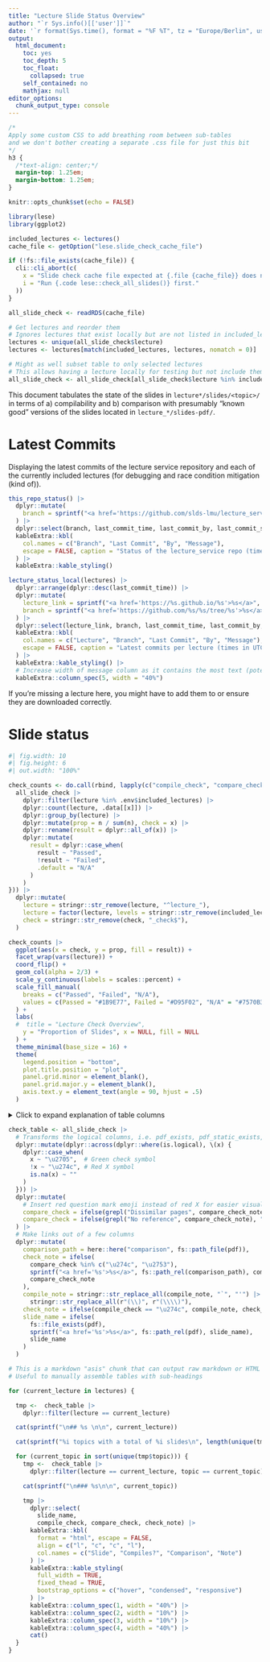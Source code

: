 ```yaml
---
title: "Lecture Slide Status Overview"
author: "`r Sys.info()[['user']]`"
date: '`r format(Sys.time(), format = "%F %T", tz = "Europe/Berlin", usetz = TRUE)`'
output:
  html_document:
    toc: yes
    toc_depth: 5
    toc_float:
      collapsed: true
    self_contained: no
    mathjax: null
editor_options:
  chunk_output_type: console
---
```


```css
/*
Apply some custom CSS to add breathing room between sub-tables
and we don't bother creating a separate .css file for just this bit
*/
h3 {
  /*text-align: center;*/
  margin-top: 1.25em;
  margin-bottom: 1.25em;
}
```

```r
knitr::opts_chunk$set(echo = FALSE)

library(lese)
library(ggplot2)

included_lectures <- lectures()
cache_file <- getOption("lese.slide_check_cache_file")

if (!fs::file_exists(cache_file)) {
  cli::cli_abort(c(
    x = "Slide check cache file expected at {.file {cache_file}} does not exist!",
    i = "Run {.code lese::check_all_slides()} first."
  ))
}

all_slide_check <- readRDS(cache_file)

# Get lectures and reorder them
# Ignores lectures that exist locally but are not listed in included_lectures
lectures <- unique(all_slide_check$lecture)
lectures <- lectures[match(included_lectures, lectures, nomatch = 0)]

# Might as well subset table to only selected lectures
# This allows having a lecture locally for testing but not include them here yet.
all_slide_check <- all_slide_check[all_slide_check$lecture %in% included_lectures, ]
```

This document tabulates the state of the slides in `lecture*/slides/<topic>/` in terms of a) compilability and b) comparison with presumably "known good" versions of the slides located in `lecture_*/slides-pdf/`.

# Latest Commits

Displaying the latest commits of the lecture service repository and each of the currently included lectures (for debugging and race condition mitigation (kind of)).

```r
this_repo_status() |>
  dplyr::mutate(
    branch = sprintf("<a href='https://github.com/slds-lmu/lecture_service/tree/%s'>%s</a>", branch, branch)
  ) |>
  dplyr::select(branch, last_commit_time, last_commit_by, last_commit_summary) |>
  kableExtra::kbl(
    col.names = c("Branch", "Last Commit", "By", "Message"),
    escape = FALSE, caption = "Status of the lecture_service repo (time in UTC)"
  ) |>
  kableExtra::kable_styling()
```


```r
lecture_status_local(lectures) |>
  dplyr::arrange(dplyr::desc(last_commit_time)) |>
  dplyr::mutate(
    lecture_link = sprintf("<a href='https://%s.github.io/%s'>%s</a>", org, lecture, lecture),
    branch = sprintf("<a href='https://github.com/%s/%s/tree/%s'>%s</a>", org, lecture, branch, branch)
  ) |>
  dplyr::select(lecture_link, branch, last_commit_time, last_commit_by, last_commit_summary) |>
  kableExtra::kbl(
    col.names = c("Lecture", "Branch", "Last Commit", "By", "Message"),
    escape = FALSE, caption = "Latest commits per lecture (times in UTC)"
  ) |>
  kableExtra::kable_styling() |>
  # Increase width of message column as it contains the most text (potentially)
  kableExtra::column_spec(5, width = "40%")
```

If you're missing a lecture here, you might have to add them to or ensure they are downloaded correctly.

# Slide status

```r
#| fig.width: 10
#| fig.height: 6
#| out.width: "100%"

check_counts <- do.call(rbind, lapply(c("compile_check", "compare_check"), \(x) {
  all_slide_check |>
    dplyr::filter(lecture %in% .env$included_lectures) |>
    dplyr::count(lecture, .data[[x]]) |>
    dplyr::group_by(lecture) |>
    dplyr::mutate(prop = n / sum(n), check = x) |>
    dplyr::rename(result = dplyr::all_of(x)) |>
    dplyr::mutate(
      result = dplyr::case_when(
        result ~ "Passed",
        !result ~ "Failed",
        .default = "N/A"
      )
    )
})) |>
  dplyr::mutate(
    lecture = stringr::str_remove(lecture, "^lecture_"),
    lecture = factor(lecture, levels = stringr::str_remove(included_lectures, "^lecture_")),
    check = stringr::str_remove(check, "_check$"),
  )

check_counts |>
  ggplot(aes(x = check, y = prop, fill = result)) +
  facet_wrap(vars(lecture)) +
  coord_flip() +
  geom_col(alpha = 2/3) +
  scale_y_continuous(labels = scales::percent) +
  scale_fill_manual(
    breaks = c("Passed", "Failed", "N/A"),
    values = c(Passed = "#1B9E77", Failed = "#D95F02", "N/A" = "#7570B3")
  ) +
  labs(
  #  title = "Lecture Check Overview",
    y = "Proportion of Slides", x = NULL, fill = NULL
  ) +
  theme_minimal(base_size = 16) +
  theme(
    legend.position = "bottom",
    plot.title.position = "plot",
    panel.grid.minor = element_blank(),
    panel.grid.major.y = element_blank(),
    axis.text.y = element_text(angle = 90, hjust = .5)
  )
```


<details>
<summary>Click to expand explanation of table columns</summary>

```
lecture_advml/slides/gaussian-processes/slides-gp-bayes-lm.tex
\___________/        \________________/ \________________/
   lecture                 topic            <slide-name>

lecture_advml/slides-pdf/slides-gp-bayes-lm.pdf
                        \___________________/
                       pdf_static / "Reference PDF"
```

Tables are organized by lecture (first level) and lecture topics corresponding to folders in `slides/<topic>` (second level), with a table per topic.
Topics ignore certain folders like `attic` and `all`.

- **Slide**: The `<slide-name>` with a link to the compiled .tex file (if it compiles).
- **Compiles?**: Whether the .tex file compiles without error using `latexmk -pdf`.
  This can depend on the availability of specific LaTeX dependencies, but assuming they are not the issue, this usually indicates syntax issues or things like `\includegraphics` calls using relative paths that work on Overleaf but not locally.
- **Comparison**: Checking the compiled `<slide-name>.tex` against `slides-pdf/<slide-name>.pdf` using `diff-pdf-visually`:
  - &#x274c;: The check failed surely, either due to differing page counts or because there is no reference PDF.
  - &#x2753;: The check indicates differences on at least one slide, but they may be minor and need manual checking.
  - &#x2705;: The check seems to be fine, the PDF files match.
- **Note**: A comment on the previous column listing the specific reason for a failing check.
  Also enumerates the slide pages where differences are found, and links to a PDF containing a diff of the two files generated with `diff-pdf` (at a lower resolution than the originals).

</details>

```r
check_table <- all_slide_check |>
  # Transforms the logical columns, i.e. pdf_exists, pdf_static_exists, compile_check, ...
  dplyr::mutate(dplyr::across(dplyr::where(is.logical), \(x) {
    dplyr::case_when(
      x ~ "\u2705",  # Green check symbol
      !x ~ "\u274c", # Red X symbol
      is.na(x) ~ ""
    )
  })) |>
  dplyr::mutate(
    # Insert red question mark emoji instead of red X for easier visual parsing maybe
    compare_check = ifelse(grepl("Dissimilar pages", compare_check_note), "\u2753", compare_check),
    compare_check = ifelse(grepl("No reference", compare_check_note), "", compare_check)
  ) |>
  # Make links out of a few columns
  dplyr::mutate(
    comparison_path = here::here("comparison", fs::path_file(pdf)),
    check_note = ifelse(
      compare_check %in% c("\u274c", "\u2753"),
      sprintf("<a href='%s'>%s</a>", fs::path_rel(comparison_path), compare_check_note),
      compare_check_note
    ),
    compile_note = stringr::str_replace_all(compile_note, "`", "'") |>
      stringr::str_replace_all(r"(\\)", r"(\\\\)"),
    check_note = ifelse(compile_check == "\u274c", compile_note, check_note),
    slide_name = ifelse(
      fs::file_exists(pdf),
      sprintf("<a href='%s'>%s</a>", fs::path_rel(pdf), slide_name),
      slide_name
    )
  )
```


```r
# This is a markdown "asis" chunk that can output raw markdown or HTML and is treated as such by knitr
# Useful to manually assemble tables with sub-headings

for (current_lecture in lectures) {

  tmp <-  check_table |>
    dplyr::filter(lecture == current_lecture)

  cat(sprintf("\n## %s \n\n", current_lecture))

  cat(sprintf("%i topics with a total of %i slides\n", length(unique(tmp$topic)), nrow(tmp)))

  for (current_topic in sort(unique(tmp$topic))) {
    tmp <-  check_table |>
      dplyr::filter(lecture == current_lecture, topic == current_topic)

    cat(sprintf("\n### %s\n\n", current_topic))

    tmp |>
      dplyr::select(
        slide_name,
        compile_check, compare_check, check_note) |>
      kableExtra::kbl(
        format = "html", escape = FALSE,
        align = c("l", "c", "c", "l"),
        col.names = c("Slide", "Compiles?", "Comparison", "Note")
      ) |>
      kableExtra::kable_styling(
        full_width = TRUE,
        fixed_thead = TRUE,
        bootstrap_options = c("hover", "condensed", "responsive")
      ) |>
      kableExtra::column_spec(1, width = "40%") |>
      kableExtra::column_spec(2, width = "10%") |>
      kableExtra::column_spec(3, width = "10%") |>
      kableExtra::column_spec(4, width = "40%") |>
      cat()
  }
}
```

